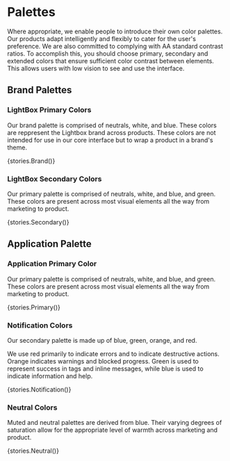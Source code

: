 
<Meta title="Application Guidelines|Palettes" />

# Palettes

Where appropriate, we enable people to introduce their own color palettes. Our products adapt intelligently and flexibly to cater for the user's preference. We are also committed to complying with AA standard contrast ratios. To accomplish this, you should choose primary, secondary and extended colors that ensure sufficient color contrast between elements. This allows users with low vision to see and use the interface.

## Brand Palettes

### LightBox Primary Colors

Our brand palette is comprised of neutrals, white, and blue. These colors are reppresent the Lightbox brand across products. These colors are not intended for use in our core interface but to wrap a product in a brand's theme.

<Preview>
  <Story name="Brand Primary">{stories.Brand()}</Story>
</Preview>

### LightBox Secondary Colors

Our primary palette is comprised of neutrals, white, and blue, and green. These colors are present across most visual elements all the way from marketing to product.

<Preview>
  <Story name="Brand Secondary">{stories.Secondary()}</Story>
</Preview>

## Application Palette

### Application Primary Color

Our primary palette is comprised of neutrals, white, and blue, and green. These colors are present across most visual elements all the way from marketing to product.

<Preview>
  <Story name="App Primary">{stories.Primary()}</Story>
</Preview>

### Notification Colors

Our secondary palette is made up of blue, green, orange, and red.

We use red primarily to indicate errors and to indicate destructive actions. Orange indicates warnings and blocked progress. Green is used to represent success in tags and inline messages, while blue is used to indicate information and help.

<Preview>
  <Story name="Notifications">{stories.Notification()}</Story>
</Preview>

### Neutral Colors

Muted and neutral palettes are derived from blue. Their varying degrees of saturation allow for the appropriate level of warmth across marketing and product.

<Preview>
  <Story name="Neutrals">{stories.Neutral()}</Story>
</Preview>

